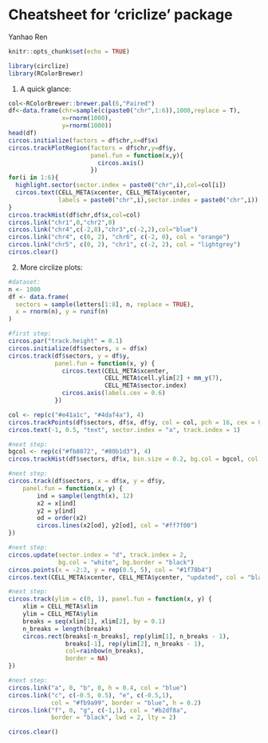 # Cheatsheet for 'criclize' package

Yanhao Ren

```r
knitr::opts_chunk$set(echo = TRUE)
```

```r
library(circlize)
library(RColorBrewer)
```



(1) A quick glance:
```r
col<-RColorBrewer::brewer.pal(6,"Paired")
df<-data.frame(chr=sample(c(paste0("chr",1:6)),1000,replace = T),
               x=rnorm(1000),
               y=rnorm(1000))
head(df)
circos.initialize(factors = df$chr,x=df$x)
circos.trackPlotRegion(factors = df$chr,y=df$y,
                       panel.fun = function(x,y){
                         circos.axis()
                       })
for(i in 1:6){
  highlight.sector(sector.index = paste0("chr",i),col=col[i])
  circos.text(CELL_META$xcenter, CELL_META$ycenter,
              labels = paste0("chr",i),sector.index = paste0("chr",i))
}
circos.trackHist(df$chr,df$x,col=col)
circos.link("chr1",0,"chr2",0)
circos.link("chr4",c(-2,0),"chr3",c(-2,2),col="blue")
circos.link("chr4", c(0, 2), "chr6", c(-2, 0), col = "orange")
circos.link("chr5", c(0, 2), "chr1", c(-2, 2), col = "lightgrey")
circos.clear()
```

(2) More circlize plots:
```r
#dataset:
n <- 1000
df <- data.frame(
  sectors = sample(letters[1:8], n, replace = TRUE),
  x = rnorm(n), y = runif(n)
)
```

```r
#first step:
circos.par("track.height" = 0.1)
circos.initialize(df$sectors, x = df$x)
circos.track(df$sectors, y = df$y,
             panel.fun = function(x, y) {
               circos.text(CELL_META$xcenter, 
                           CELL_META$cell.ylim[2] + mm_y(7), 
                           CELL_META$sector.index)
               circos.axis(labels.cex = 0.6)
             })

col <- rep(c("#e41a1c", "#4daf4a"), 4)
circos.trackPoints(df$sectors, df$x, df$y, col = col, pch = 16, cex = 0.5)
circos.text(-1, 0.5, "text", sector.index = "a", track.index = 1)

#next step:
bgcol <- rep(c("#fb8072", "#80b1d3"), 4)
circos.trackHist(df$sectors, df$x, bin.size = 0.2, bg.col = bgcol, col = NA)

#next step:
circos.track(df$sectors, x = df$x, y = df$y,
    panel.fun = function(x, y) {
        ind = sample(length(x), 12)
        x2 = x[ind]
        y2 = y[ind]
        od = order(x2)
        circos.lines(x2[od], y2[od], col = "#ff7f00")
})

#next step:
circos.update(sector.index = "d", track.index = 2, 
              bg.col = "white", bg.border = "black")
circos.points(x = -2:2, y = rep(0.5, 5), col = "#1f78b4")
circos.text(CELL_META$xcenter, CELL_META$ycenter, "updated", col = "black")

#next step:
circos.track(ylim = c(0, 1), panel.fun = function(x, y) {
    xlim = CELL_META$xlim
    ylim = CELL_META$ylim
    breaks = seq(xlim[1], xlim[2], by = 0.1)
    n_breaks = length(breaks)
    circos.rect(breaks[-n_breaks], rep(ylim[1], n_breaks - 1),
                breaks[-1], rep(ylim[2], n_breaks - 1),
                col=rainbow(n_breaks),
                border = NA)
})

#next step:
circos.link("a", 0, "b", 0, h = 0.4, col = "blue")
circos.link("c", c(-0.5, 0.5), "e", c(-0.5,1), 
            col = "#fb9a99", border = "blue", h = 0.2)
circos.link("f", 0, "g", c(-1,1), col = "#b2df8a", 
            border = "black", lwd = 2, lty = 2)

circos.clear()
```






